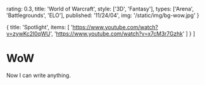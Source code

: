   rating: 0.3,
  title: 'World of Warcraft',
  style: ['3D', 'Fantasy'],
  types: ['Arena', 'Battlegrounds', 'ELO'],
  published: '11/24/04',
  img: '/static/img/bg-wow.jpg'
}

  {
    title: 'Spotlight',
    items: [
      'https://www.youtube.com/watch?v=zywKc2I0qWU',
      'https://www.youtube.com/watch?v=x7cM3r7Gzhk'
    ]
  }
]

# WoW

Now I can write anything.
